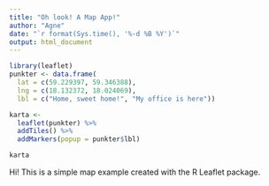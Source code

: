 ```yaml
---
title: "Oh look! A Map App!"
author: "Agne"
date: "`r format(Sys.time(), '%-d %B %Y')`"
output: html_document
---
```


```r
library(leaflet)
punkter <- data.frame(
  lat = c(59.229397, 59.346388),
  lng = c(18.132372, 18.024069),
  lbl = c("Home, sweet home!", "My office is here"))

karta <-
  leaflet(punkter) %>%
  addTiles() %>%
  addMarkers(popup = punkter$lbl)

karta
```

Hi! This is a simple map example created with the R Leaflet package.
